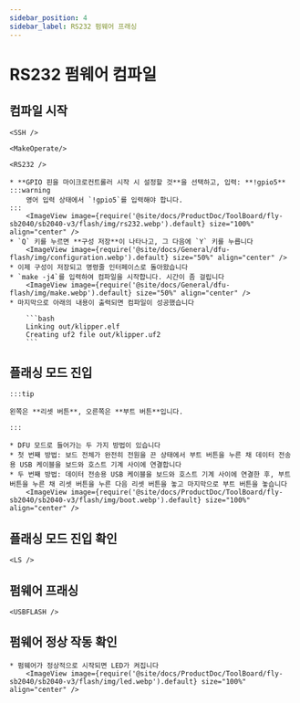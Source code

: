 ```yaml
---
sidebar_position: 4
sidebar_label: RS232 펌웨어 프래싱
---
```




# RS232 펌웨어 컴파일

## 컴파일 시작

    <SSH />

    <MakeOperate/>

    <RS232 />

    * **GPIO 핀을 마이크로컨트롤러 시작 시 설정할 것**을 선택하고, 입력: **!gpio5**
    :::warning
        영어 입력 상태에서 `!gpio5`를 입력해야 합니다.
    :::
        <ImageView image={require('@site/docs/ProductDoc/ToolBoard/fly-sb2040/sb2040-v3/flash/img/rs232.webp').default} size="100%" align="center" />
    * `Q` 키를 누르면 **구성 저장**이 나타나고, 그 다음에 `Y` 키를 누릅니다
        <ImageView image={require('@site/docs/General/dfu-flash/img/configuration.webp').default} size="50%" align="center" />
    * 이제 구성이 저장되고 명령줄 인터페이스로 돌아왔습니다
    * `make -j4`를 입력하여 컴파일을 시작합니다. 시간이 좀 걸립니다
        <ImageView image={require('@site/docs/General/dfu-flash/img/make.webp').default} size="50%" align="center" />
    * 마지막으로 아래의 내용이 출력되면 컴파일이 성공했습니다

        ```bash
        Linking out/klipper.elf
        Creating uf2 file out/klipper.uf2
        ```


## 플래싱 모드 진입

    :::tip

    왼쪽은 **리셋 버튼**, 오른쪽은 **부트 버튼**입니다.

    :::

    * DFU 모드로 들어가는 두 가지 방법이 있습니다
    * 첫 번째 방법: 보드 전체가 완전히 전원을 끈 상태에서 부트 버튼을 누른 채 데이터 전송용 USB 케이블을 보드와 호스트 기계 사이에 연결합니다
    * 두 번째 방법: 데이터 전송용 USB 케이블을 보드와 호스트 기계 사이에 연결한 후, 부트 버튼을 누른 채 리셋 버튼을 누른 다음 리셋 버튼을 놓고 마지막으로 부트 버튼을 놓습니다
        <ImageView image={require('@site/docs/ProductDoc/ToolBoard/fly-sb2040/sb2040-v3/flash/img/boot.webp').default} size="100%" align="center" />

## 플래싱 모드 진입 확인

    <LS />


## 펌웨어 프래싱 
    
    <USBFLASH />
    


## 펌웨어 정상 작동 확인

    * 펌웨어가 정상적으로 시작되면 LED가 켜집니다
        <ImageView image={require('@site/docs/ProductDoc/ToolBoard/fly-sb2040/sb2040-v3/flash/img/led.webp').default} size="100%" align="center" />